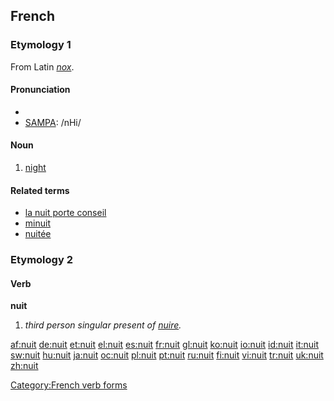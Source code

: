 ==French==
{{romance cognates|la=[[nox]]|ca=[[nit#Catalan|nit]]|es=[[noche]]|fr=[[nuit]]|gl=[[noite#Galician|noite]]|it=[[notte#Italian|notte]]|pt=[[noite#Portuguese|noite]]|rm=[[notg]]|ro=[[noapte]]|sc=[[notte#Sardinian|notte]]|scn=[[notti]]}}

===Etymology 1===
From Latin ''[[nox]]''.

====Pronunciation====
*{{IPA|/nɥi/}}
*[[w:SAMPA|SAMPA]]: /nHi/

====Noun====
{{fr-noun|f}}

# [[night]]

====Related terms====
*[[la nuit porte conseil]]
*[[minuit]]
*[[nuitée]]

===Etymology 2===

====Verb====
'''nuit'''

# ''third person singular present of [[nuire]].''

[[Category:French verb forms]]

[[af:nuit]]
[[de:nuit]]
[[et:nuit]]
[[el:nuit]]
[[es:nuit]]
[[fr:nuit]]
[[gl:nuit]]
[[ko:nuit]]
[[io:nuit]]
[[id:nuit]]
[[it:nuit]]
[[sw:nuit]]
[[hu:nuit]]
[[ja:nuit]]
[[oc:nuit]]
[[pl:nuit]]
[[pt:nuit]]
[[ru:nuit]]
[[fi:nuit]]
[[vi:nuit]]
[[tr:nuit]]
[[uk:nuit]]
[[zh:nuit]]